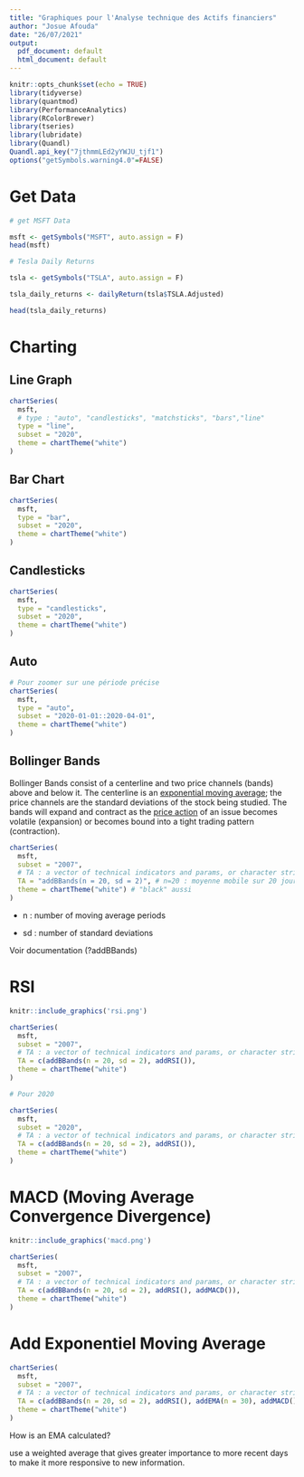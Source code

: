 ```yaml
---
title: "Graphiques pour l'Analyse technique des Actifs financiers"
author: "Josue Afouda"
date: "26/07/2021"
output:
  pdf_document: default
  html_document: default
---
```


```r
knitr::opts_chunk$set(echo = TRUE)
library(tidyverse)
library(quantmod)
library(PerformanceAnalytics)
library(RColorBrewer)
library(tseries)
library(lubridate)
library(Quandl)
Quandl.api_key("7jthmmLEd2yYWJU_tjf1")
options("getSymbols.warning4.0"=FALSE)
```


# Get Data

```r
# get MSFT Data

msft <- getSymbols("MSFT", auto.assign = F)
head(msft)
```


```r
# Tesla Daily Returns

tsla <- getSymbols("TSLA", auto.assign = F)

tsla_daily_returns <- dailyReturn(tsla$TSLA.Adjusted)

head(tsla_daily_returns)
```

# Charting

## Line Graph

```r
chartSeries(
  msft,
  # type : "auto", "candlesticks", "matchsticks", "bars","line"
  type = "line",
  subset = "2020",
  theme = chartTheme("white")
)
```


## Bar  Chart

```r
chartSeries(
  msft,
  type = "bar",
  subset = "2020",
  theme = chartTheme("white")
)
```


## Candlesticks

```r
chartSeries(
  msft,
  type = "candlesticks",
  subset = "2020",
  theme = chartTheme("white")
)
```


## Auto

```r
# Pour zoomer sur une période précise
chartSeries(
  msft,
  type = "auto",
  subset = "2020-01-01::2020-04-01",
  theme = chartTheme("white")
)
```


## Bollinger Bands



Bollinger Bands consist of a centerline and two price channels (bands) above and below it. The centerline is an [exponential moving average](https://www.investopedia.com/terms/e/ema.asp); the price channels are the standard deviations of the stock being studied. The bands will expand and contract as the [price action](https://www.investopedia.com/terms/p/price-action.asp) of an issue becomes volatile (expansion) or becomes bound into a tight trading pattern (contraction).  




```r
chartSeries(
  msft,
  subset = "2007",
  # TA : a vector of technical indicators and params, or character strings
  TA = "addBBands(n = 20, sd = 2)", # n=20 : moyenne mobile sur 20 jours, Simple Moving Average SMA
  theme = chartTheme("white") # "black" aussi
)
```

* n	: number of moving average periods

* sd : number of standard deviations

Voir documentation (?addBBands)


# RSI


```r
knitr::include_graphics('rsi.png')
```


```r
chartSeries(
  msft,
  subset = "2007",
  # TA : a vector of technical indicators and params, or character strings
  TA = c(addBBands(n = 20, sd = 2), addRSI()),
  theme = chartTheme("white")
)
```


```r
# Pour 2020

chartSeries(
  msft,
  subset = "2020",
  # TA : a vector of technical indicators and params, or character strings
  TA = c(addBBands(n = 20, sd = 2), addRSI()),
  theme = chartTheme("white")
)
```

# MACD (Moving Average Convergence Divergence)


```r
knitr::include_graphics('macd.png')
```


```r
chartSeries(
  msft,
  subset = "2007",
  # TA : a vector of technical indicators and params, or character strings
  TA = c(addBBands(n = 20, sd = 2), addRSI(), addMACD()),
  theme = chartTheme("white")
)
```



# Add Exponentiel Moving Average

```r
chartSeries(
  msft,
  subset = "2007",
  # TA : a vector of technical indicators and params, or character strings
  TA = c(addBBands(n = 20, sd = 2), addRSI(), addEMA(n = 30), addMACD()),
  theme = chartTheme("white")
)
```



How is an EMA calculated?

use a weighted average that gives greater importance to more recent days to make it more responsive to new information.  




